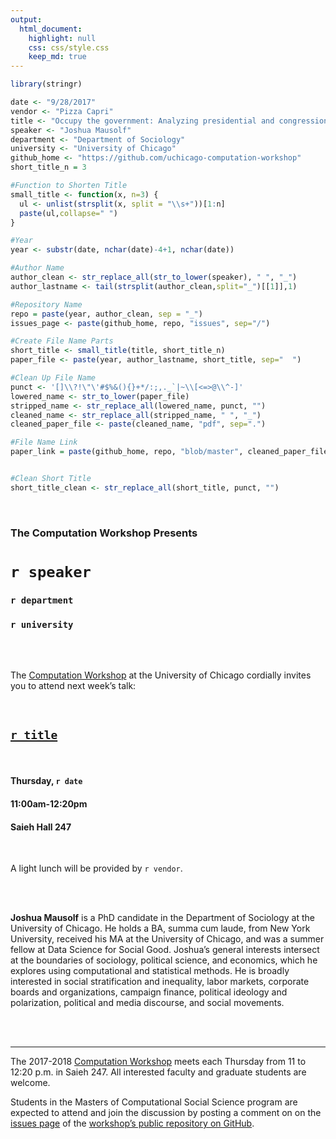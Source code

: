 ```yaml
---
output:
  html_document:
    highlight: null
    css: css/style.css
    keep_md: true
---
```


```r
library(stringr)

date <- "9/28/2017"
vendor <- "Pizza Capri"
title <- "Occupy the government: Analyzing presidential and congressional discursive response to movement repression"
speaker <- "Joshua Mausolf"
department <- "Department of Sociology"
university <- "University of Chicago"
github_home <- "https://github.com/uchicago-computation-workshop"
short_title_n = 3

```

```r
#Function to Shorten Title
small_title <- function(x, n=3) {
  ul <- unlist(strsplit(x, split = "\\s+"))[1:n]
  paste(ul,collapse=" ")
}

#Year
year <- substr(date, nchar(date)-4+1, nchar(date))

#Author Name
author_clean <- str_replace_all(str_to_lower(speaker), " ", "_")
author_lastname <- tail(strsplit(author_clean,split="_")[[1]],1)

#Repository Name
repo = paste(year, author_clean, sep = "_")
issues_page <- paste(github_home, repo, "issues", sep="/")

#Create File Name Parts
short_title <- small_title(title, short_title_n)
paper_file <- paste(year, author_lastname, short_title, sep="  ")

#Clean Up File Name
punct <- '[]\\?!\"\'#$%&(){}+*/:;,._`|~\\[<=>@\\^-]'
lowered_name <- str_to_lower(paper_file)
stripped_name <- str_replace_all(lowered_name, punct, "")
cleaned_name <- str_replace_all(stripped_name, " ", "_")
cleaned_paper_file <- paste(cleaned_name, "pdf", sep=".")

#File Name Link
paper_link = paste(github_home, repo, "blob/master", cleaned_paper_file, sep="/"  )


#Clean Short Title
short_title_clean <- str_replace_all(short_title, punct, "")

```

<br>

<h3 class=pfblock-header> The Computation Workshop Presents </h3>

<h1 class=pfblock-header3> `r speaker` </h1>
<h3 class=pfblock-header3> `r department` </h3>
<h3 class=pfblock-header3> `r university` </h3>

<br><br>



<p class=pfblock-header3>The [Computation Workshop](https://macss.uchicago.edu/content/computation-workshop) at the University of Chicago cordially invites you to attend next week's talk:</p>

<br>

<div class=center-justified2>
<h2 class=pfblock-header> 
  <a href="`r paper_link`" class="btn-custom-color-bk">`r title`</a>
</h2>

<br>
</div>

<h4 class=pfblock-header3> Thursday, `r date` </h4>
<h4 class=pfblock-header3> 11:00am-12:20pm </h4>
<h4 class=pfblock-header3> Saieh Hall 247 </h4>

<br>

<p class=pfblock-header3>A light lunch will be provided by `r vendor`.</p>

<br><br>

<!--Insert Faculty Bio Here-->
<div class=center-justified2>

**Joshua Mausolf** is a PhD candidate in the Department of Sociology at the University of Chicago. He holds a BA, summa cum laude, from New York University, received his MA at the University of Chicago, and was a summer fellow at Data Science for Social Good. Joshua’s general interests intersect at the boundaries of sociology, political science, and economics, which he explores using computational and statistical methods. He is broadly interested in social stratification and inequality, labor markets, corporate boards and organizations, campaign finance, political ideology and polarization, political and media discourse, and social movements.  


</div>
<br><br>

---

<p class=footertext> The 2017-2018 [Computation Workshop](https://macss.uchicago.edu/content/computation-workshop) meets each Thursday from 11 to 12:20 p.m. in Saieh 247. All interested faculty and graduate students are welcome.</p> 


<p class=footertext>Students in the Masters of Computational Social Science program are expected to attend and join the discussion by posting a comment on on the [issues page](`r issues_page`) of the [workshop's public repository on GitHub](https://github.com/uchicago-computation-workshop).</p>
